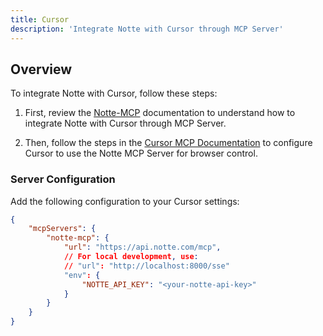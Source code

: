 ```yaml
---
title: Cursor
description: 'Integrate Notte with Cursor through MCP Server'
---
```


## Overview

To integrate Notte with Cursor, follow these steps:

1. First, review the [Notte-MCP](/side/integrations/mcp) documentation to understand how to integrate Notte with Cursor through MCP Server.

2. Then, follow the steps in the [Cursor MCP Documentation](https://docs.cursor.com/context/model-context-protocol) to configure Cursor to use the Notte MCP Server for browser control.

### Server Configuration

Add the following configuration to your Cursor settings:

```json
{
    "mcpServers": {
        "notte-mcp": {
            "url": "https://api.notte.com/mcp",
            // For local development, use:
            // "url": "http://localhost:8000/sse"
            "env": {
                "NOTTE_API_KEY": "<your-notte-api-key>"
            }
        }
    }
}
```




